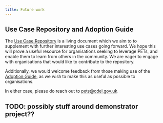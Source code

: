 ```yaml
---
title: Future work
---
```



<CookieBanner />

## Use Case Repository and Adoption Guide

The [Use Case Repository](/repository) is a living document which we aim to to supplement with further interesting use cases going forward. We hope this will prove a useful resource for organisations seeking to leverage PETs, and enable them to learn from others in the community. We are eager to engage with organisations that would like to contribute to the repository.

Additionally, we would welcome feedback from those making use of the [Adoption Guide](/adoption-guide), as we wish to make this as useful as possible to organisations.

In either case, please do reach out to [pets@cdei.gov.uk][pets-email].

## TODO: possibly stuff around demonstrator project??

[pets-email]: mailto:pets@cdei.gov.uk
